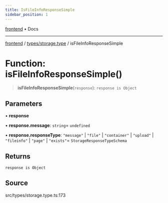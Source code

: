 ```yaml
---
title: IsFileInfoResponseSimple
sidebar_position: 1
---
```


[frontend](../../..) • Docs

***

[frontend](../../..) / [types/storage.type](..) / isFileInfoResponseSimple

# Function: isFileInfoResponseSimple()

> **isFileInfoResponseSimple**(`response`): `response is Object`

## Parameters

• **response**

• **response.message**: `string`= `undefined`

• **response.responseType**: `"message"` \| `"file"` \| `"container"` \| `"upload"` \| `"fileinfo"` \| `"page"` \| `"exists"`= `StorageResponseTypeSchema`

## Returns

`response is Object`

## Source

src/types/storage.type.ts:173
